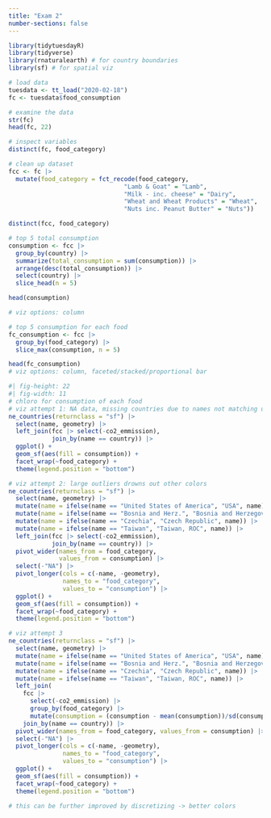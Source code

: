```yaml
---
title: "Exam 2"
number-sections: false
---
```

```r
library(tidytuesdayR)
library(tidyverse)
library(rnaturalearth) # for country boundaries
library(sf) # for spatial viz
```

```r
# load data
tuesdata <- tt_load("2020-02-18")
fc <- tuesdata$food_consumption

# examine the data
str(fc)
head(fc, 22)
```

```r
# inspect variables
distinct(fc, food_category)
```
```r
# clean up dataset
fcc <- fc |>
  mutate(food_category = fct_recode(food_category,
                                "Lamb & Goat" = "Lamb",
                                "Milk - inc. cheese" = "Dairy",
                                "Wheat and Wheat Products" = "Wheat",
                                "Nuts inc. Peanut Butter" = "Nuts"))

distinct(fcc, food_category)
```
```r
# top 5 total consumption
consumption <- fcc |>
  group_by(country) |>
  summarize(total_consumption = sum(consumption)) |>
  arrange(desc(total_consumption)) |>
  select(country) |>
  slice_head(n = 5)

head(consumption)

# viz options: column
```
```r
# top 5 consumption for each food
fc_consumption <- fcc |>
  group_by(food_category) |>
  slice_max(consumption, n = 5)

head(fc_consumption)
# viz options: column, faceted/stacked/proportional bar
```
```r
#| fig-height: 22
#| fig-width: 11
# chloro for consumption of each food
# viz attempt 1: NA data, missing countries due to names not matching up
ne_countries(returnclass = "sf") |>
  select(name, geometry) |>
  left_join(fcc |> select(-co2_emmission),
            join_by(name == country)) |>
  ggplot() + 
  geom_sf(aes(fill = consumption)) +
  facet_wrap(~food_category) +
  theme(legend.position = "bottom")

# viz attempt 2: large outliers drowns out other colors
ne_countries(returnclass = "sf") |>
  select(name, geometry) |>
  mutate(name = ifelse(name == "United States of America", "USA", name)) |>
  mutate(name = ifelse(name == "Bosnia and Herz.", "Bosnia and Herzegovina", name)) |>
  mutate(name = ifelse(name == "Czechia", "Czech Republic", name)) |>
  mutate(name = ifelse(name == "Taiwan", "Taiwan, ROC", name)) |>
  left_join(fcc |> select(-co2_emmission),
            join_by(name == country)) |>
  pivot_wider(names_from = food_category,
              values_from = consumption) |>
  select(-"NA") |>
  pivot_longer(cols = c(-name, -geometry),
               names_to = "food_category",
               values_to = "consumption") |>
  ggplot() + 
  geom_sf(aes(fill = consumption)) +
  facet_wrap(~food_category) +
  theme(legend.position = "bottom")

# viz attempt 3
ne_countries(returnclass = "sf") |>
  select(name, geometry) |>
  mutate(name = ifelse(name == "United States of America", "USA", name)) |>
  mutate(name = ifelse(name == "Bosnia and Herz.", "Bosnia and Herzegovina", name)) |>
  mutate(name = ifelse(name == "Czechia", "Czech Republic", name)) |>
  mutate(name = ifelse(name == "Taiwan", "Taiwan, ROC", name)) |>
  left_join(
    fcc |> 
      select(-co2_emmission) |>
      group_by(food_category) |>
      mutate(consumption = (consumption - mean(consumption))/sd(consumption)), # standardization
    join_by(name == country)) |>
  pivot_wider(names_from = food_category, values_from = consumption) |>
  select(-"NA") |>
  pivot_longer(cols = c(-name, -geometry),
               names_to = "food_category",
               values_to = "consumption") |>
  ggplot() + 
  geom_sf(aes(fill = consumption)) +
  facet_wrap(~food_category) +
  theme(legend.position = "bottom")

# this can be further improved by discretizing -> better colors
```


